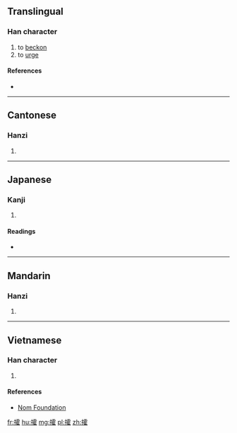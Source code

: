 ==Translingual==

===Han character===
{{Han char|rn=64|rad=手|as=16|sn=19|four=5101<sub>4</sub>|canj=手一月土 (QMBG)|ids=⿰[[扌]][[霍]]}}

# to [[beckon]]
# to [[urge]]

====References====
* {{Han ref|kx=0462.230|dkj=12951|dj=0811.230|hdz=31982.110|uh=6509|ud=25865|bh=F245|bd=62021}}

----

==Cantonese==

===Hanzi===
{{yue-hanzi|jyut=[[fok3]]|y=fok3}}

# {{defn|lang=yue|sort=手16}}

----

==Japanese==

===Kanji===
{{ja-kanji|grade=|rs=手16}}

# {{defn|lang=ja|sort=手16}}

====Readings====
* {{ja-readings|on=[[かく]] (kaku)|kun=}}

----

==Mandarin==

===Hanzi===
{{cmn-hanzi|pin=[[huō]] ([[huo1]]), [[huò]] ([[huo4]])|wg=huo<sup>1</sup>, huo<sup>4</sup>}}

# {{defn|lang=cmn|sort=手16}}

----

==Vietnamese==

===Han character===
{{vi-readings|rs=手16| hanviet = [[khoác]], [[hoắc]]}}

# {{defn|lang=vi|sort=手16}}

====References====
*[http://nomfoundation.org/common/nom_details.php?codepoint=6509 Nom Foundation]

[[fr:攉]]
[[hu:攉]]
[[mg:攉]]
[[pl:攉]]
[[zh:攉]]